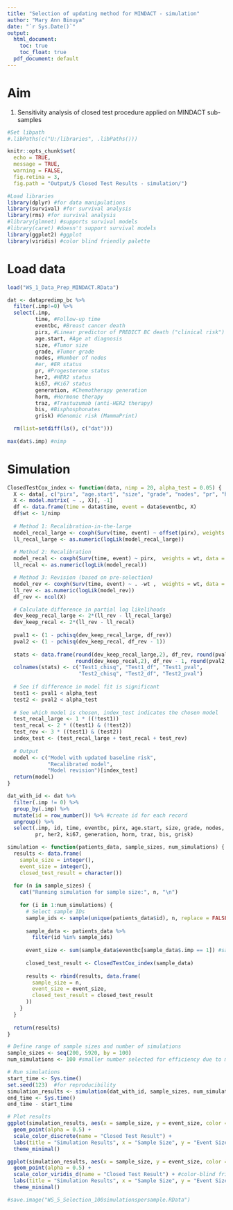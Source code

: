 ```yaml
---
title: "Selection of updating method for MINDACT - simulation"
author: "Mary Ann Binuya"
date: "`r Sys.Date()`"
output:
  html_document:
    toc: true
    toc_float: true
  pdf_document: default
---
```


# Aim
1. Sensitivity analysis of closed test procedure applied on MINDACT sub-samples

```r
#Set libpath
#.libPaths(c("U:/libraries", .libPaths()))

knitr::opts_chunk$set(
  echo = TRUE,
  message = TRUE,
  warning = FALSE,
  fig.retina = 3,
  fig.path = "Output/5 Closed Test Results - simulation/")

#Load libraries
library(dplyr) #for data manipulations
library(survival) #for survival analysis
library(rms) #for survival analysis
#library(glmnet) #supports survival models
#library(caret) #doesn't support survival models
library(ggplot2) #ggplot
library(viridis) #color blind friendly palette

```

# Load data
```r
load("WS_1_Data_Prep_MINDACT.RData")

dat <- datapredimp_bc %>%
  filter(.imp!=0) %>%
  select(.imp,
         time, #Follow-up time
         eventbc, #Breast cancer death
         pirx, #Linear predictor of PREDICT BC death ("clinical risk")
         age.start, #Age at diagnosis
         size, #Tumor size
         grade, #Tumor grade
         nodes, #Number of nodes
         #er, #ER status
         pr, #Progesterone status
         her2, #HER2 status
         ki67, #Ki67 status
         generation, #Chemotherapy generation
         horm, #Hormone therapy
         traz, #Trastuzumab (anti-HER2 therapy)
         bis, #Bisphosphonates
         grisk) #Genomic risk (MammaPrint)

  rm(list=setdiff(ls(), c("dat")))
  
max(dat$.imp) #nimp
```

# Simulation
```r
ClosedTestCox_index <- function(data, nimp = 20, alpha_test = 0.05) {
  X <- data[, c("pirx", "age.start", "size", "grade", "nodes", "pr", "her2", "ki67", "generation", "horm", "traz", "bis")]
  X <- model.matrix( ~ ., X)[, -1]
  df <- data.frame(time = data$time, event = data$eventbc, X)
  df$wt <- 1/nimp
  
  # Method 1: Recalibration-in-the-large
  model_recal_large <- coxph(Surv(time, event) ~ offset(pirx), weights = wt, data = df)
  ll_recal_large <- as.numeric(logLik(model_recal_large))
  
  # Method 2: Recalibration
  model_recal <- coxph(Surv(time, event) ~ pirx,  weights = wt, data = df)
  ll_recal <- as.numeric(logLik(model_recal))

  # Method 3: Revision (based on pre-selection)
  model_rev <- coxph(Surv(time, event) ~ . -wt ,  weights = wt, data = df)
  ll_rev <- as.numeric(logLik(model_rev))
  df_rev <- ncol(X)

  # Calculate difference in partial log likelihoods
  dev_keep_recal_large <- 2*(ll_rev - ll_recal_large)
  dev_keep_recal <- 2*(ll_rev - ll_recal)
  
  pval1 <- (1 - pchisq(dev_keep_recal_large, df_rev))
  pval2 <- (1 - pchisq(dev_keep_recal, df_rev - 1))
  
  stats <- data.frame(round(dev_keep_recal_large,2), df_rev, round(pval1,4),
                      round(dev_keep_recal,2), df_rev - 1, round(pval2,4))
  colnames(stats) <- c("Test1_chisq", "Test1_df", "Test1_pval",
                       "Test2_chisq", "Test2_df", "Test2_pval")
  
  # See if difference in model fit is significant
  test1 <- pval1 < alpha_test
  test2 <- pval2 < alpha_test
  
  # See which model is chosen, index_test indicates the chosen model
  test_recal_large <- 1 * ((!test1))
  test_recal <- 2 * ((test1) & (!test2))
  test_rev <- 3 * ((test1) & (test2))
  index_test <- (test_recal_large + test_recal + test_rev)
  
  # Output
  model <- c("Model with updated baseline risk",
             "Recalibrated model",
             "Model revision")[index_test]
  return(model)
}

dat_with_id <- dat %>%
  filter(.imp != 0) %>%
  group_by(.imp) %>%
  mutate(id = row_number()) %>% #create id for each record
  ungroup() %>%
  select(.imp, id, time, eventbc, pirx, age.start, size, grade, nodes,
         pr, her2, ki67, generation, horm, traz, bis, grisk)

simulation <- function(patients_data, sample_sizes, num_simulations) {
  results <- data.frame(
    sample_size = integer(),
    event_size = integer(),
    closed_test_result = character())
  
  for (n in sample_sizes) {
    cat("Running simulation for sample size:", n, "\n")
    
    for (i in 1:num_simulations) {
      # Select sample IDs
      sample_ids <- sample(unique(patients_data$id), n, replace = FALSE) #without replacement
      
      sample_data <- patients_data %>%
        filter(id %in% sample_ids)
      
      event_size <- sum(sample_data$eventbc[sample_data$.imp == 1]) #same for each .imp
      
      closed_test_result <- ClosedTestCox_index(sample_data)
      
      results <- rbind(results, data.frame(
        sample_size = n,
        event_size = event_size,
        closed_test_result = closed_test_result
      ))
    }
  }
  
  return(results)
}

# Define range of sample sizes and number of simulations
sample_sizes <- seq(200, 5920, by = 100)
num_simulations <- 100 #smaller number selected for efficiency due to multiple imputation

# Run simulations
start_time <- Sys.time()
set.seed(123)  #for reproducibility
simulation_results <- simulation(dat_with_id, sample_sizes, num_simulations)
end_time <- Sys.time()
end_time - start_time

# Plot results
ggplot(simulation_results, aes(x = sample_size, y = event_size, color = closed_test_result)) +
  geom_point(alpha = 0.5) +
  scale_color_discrete(name = "Closed Test Result") +
  labs(title = "Simulation Results", x = "Sample Size", y = "Event Size") +
  theme_minimal()

ggplot(simulation_results, aes(x = sample_size, y = event_size, color = closed_test_result)) +
  geom_point(alpha = 0.5) +
  scale_color_viridis_d(name = "Closed Test Result") + #color-blind friendly
  labs(title = "Simulation Results", x = "Sample Size", y = "Event Size") +
  theme_minimal()

#save.image("WS_5_Selection_100simulationspersample.RData")
```
